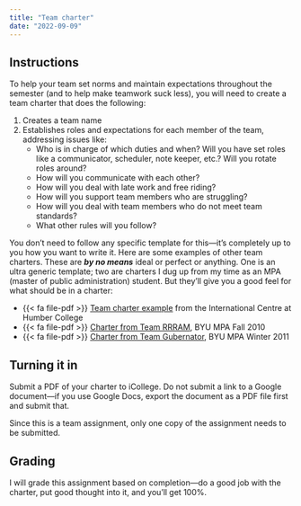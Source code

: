 ```yaml
---
title: "Team charter"
date: "2022-09-09"
---
```


## Instructions

To help your team set norms and maintain expectations throughout the semester (and to help make teamwork suck less), you will need to create a team charter that does the following:

1. Creates a team name
2. Establishes roles and expectations for each member of the team, addressing issues like:
   - Who is in charge of which duties and when? Will you have set roles like a communicator, scheduler, note keeper, etc.? Will you rotate roles around?
   - How will you communicate with each other?
   - How will you deal with late work and free riding?
   - How will you support team members who are struggling?
   - How will you deal with team members who do not meet team standards?
   - What other rules will you follow?

You don't need to follow any specific template for this—it's completely up to you how you want to write it. Here are some examples of other team charters. These are ***by no means*** ideal or perfect or anything. One is an ultra generic template; two are charters I dug up from my time as an MPA (master of public administration) student. But they'll give you a good feel for what should be in a charter:

- {{< fa file-pdf >}} [Team charter example](https://international.humber.ca/assets/files/Group-or-Team-Charter.pdf) from the International Centre at Humber College 
- {{< fa file-pdf >}} [Charter from Team RRRAM](/files/rrram-charter.pdf), BYU MPA Fall 2010
- {{< fa file-pdf >}} [Charter from Team Gubernator](/files/gubernator-charter.pdf), BYU MPA Winter 2011


## Turning it in

Submit a PDF of your charter to iCollege. Do not submit a link to a Google document—if you use Google Docs, export the document as a PDF file first and submit that.

Since this is a team assignment, only one copy of the assignment needs to be submitted.


## Grading

I will grade this assignment based on completion—do a good job with the charter, put good thought into it, and you'll get 100%.
